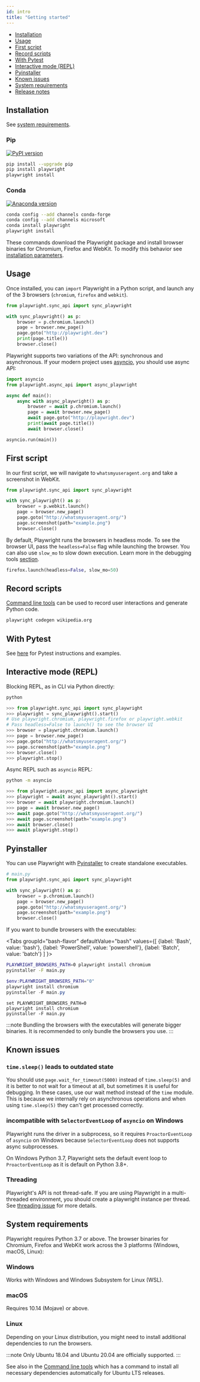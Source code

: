```yaml
---
id: intro
title: "Getting started"
---
```


- [Installation](#installation)
- [Usage](#usage)
- [First script](#first-script)
- [Record scripts](#record-scripts)
- [With Pytest](#with-pytest)
- [Interactive mode (REPL)](#interactive-mode-repl)
- [Pyinstaller](#pyinstaller)
- [Known issues](#known-issues)
- [System requirements](#system-requirements)
- [Release notes](./release-notes.mdx)

## Installation

See [system requirements](#system-requirements).

### Pip

[![PyPI version](https://badge.fury.io/py/playwright.svg)](https://pypi.python.org/pypi/playwright/)

```bash
pip install --upgrade pip
pip install playwright
playwright install
```

### Conda

[![Anaconda version](https://img.shields.io/conda/v/microsoft/playwright)](https://anaconda.org/Microsoft/playwright)

```bash
conda config --add channels conda-forge
conda config --add channels microsoft
conda install playwright
playwright install
```

These commands download the Playwright package and install browser binaries for Chromium, Firefox and WebKit. To modify this behavior see [installation parameters](./browsers.mdx#installing-browsers).

## Usage

Once installed, you can `import` Playwright in a Python script, and launch any of the 3 browsers (`chromium`, `firefox` and `webkit`).

```py
from playwright.sync_api import sync_playwright

with sync_playwright() as p:
    browser = p.chromium.launch()
    page = browser.new_page()
    page.goto("http://playwright.dev")
    print(page.title())
    browser.close()
```

Playwright supports two variations of the API: synchronous and asynchronous. If your modern project uses [asyncio](https://docs.python.org/3/library/asyncio.html), you should use async API:

```py
import asyncio
from playwright.async_api import async_playwright

async def main():
    async with async_playwright() as p:
        browser = await p.chromium.launch()
        page = await browser.new_page()
        await page.goto("http://playwright.dev")
        print(await page.title())
        await browser.close()

asyncio.run(main())
```

## First script

In our first script, we will navigate to `whatsmyuseragent.org` and take a screenshot in WebKit.

```py
from playwright.sync_api import sync_playwright

with sync_playwright() as p:
    browser = p.webkit.launch()
    page = browser.new_page()
    page.goto("http://whatsmyuseragent.org/")
    page.screenshot(path="example.png")
    browser.close()
```

By default, Playwright runs the browsers in headless mode. To see the browser UI, pass the `headless=False` flag while launching the browser. You can also use `slow_mo` to slow down execution. Learn more in the debugging tools [section](./debug.mdx).

```py
firefox.launch(headless=False, slow_mo=50)
```

## Record scripts

[Command line tools](./cli.mdx) can be used to record user interactions and generate Python code.

```bash
playwright codegen wikipedia.org
```

## With Pytest

See [here](./test-runners.mdx) for Pytest instructions and examples.

## Interactive mode (REPL)

Blocking REPL, as in CLI via Python directly:

```bash
python
```

```py
>>> from playwright.sync_api import sync_playwright
>>> playwright = sync_playwright().start()
# Use playwright.chromium, playwright.firefox or playwright.webkit
# Pass headless=False to launch() to see the browser UI
>>> browser = playwright.chromium.launch()
>>> page = browser.new_page()
>>> page.goto("http://whatsmyuseragent.org/")
>>> page.screenshot(path="example.png")
>>> browser.close()
>>> playwright.stop()
```

Async REPL such as `asyncio` REPL:

```bash
python -m asyncio
```

```py
>>> from playwright.async_api import async_playwright
>>> playwright = await async_playwright().start()
>>> browser = await playwright.chromium.launch()
>>> page = await browser.new_page()
>>> await page.goto("http://whatsmyuseragent.org/")
>>> await page.screenshot(path="example.png")
>>> await browser.close()
>>> await playwright.stop()
```

## Pyinstaller

You can use Playwright with [Pyinstaller](https://www.pyinstaller.org/) to create standalone executables.

```py
# main.py
from playwright.sync_api import sync_playwright

with sync_playwright() as p:
    browser = p.chromium.launch()
    page = browser.new_page()
    page.goto("http://whatsmyuseragent.org/")
    page.screenshot(path="example.png")
    browser.close()
```

If you want to bundle browsers with the executables:

<Tabs
  groupId="bash-flavor"
  defaultValue="bash"
  values={[
    {label: 'Bash', value: 'bash'},
    {label: 'PowerShell', value: 'powershell'},
    {label: 'Batch', value: 'batch'}
  ]
}>
<TabItem value="bash">

```bash
PLAYWRIGHT_BROWSERS_PATH=0 playwright install chromium
pyinstaller -F main.py
```

</TabItem>
<TabItem value="powershell">

```powershell
$env:PLAYWRIGHT_BROWSERS_PATH="0"
playwright install chromium
pyinstaller -F main.py
```

</TabItem>
<TabItem value="batch">

```batch
set PLAYWRIGHT_BROWSERS_PATH=0
playwright install chromium
pyinstaller -F main.py
```

</TabItem>
</Tabs>

:::note
Bundling the browsers with the executables will generate bigger binaries. It is recommended to only bundle the browsers you use.
:::

## Known issues

### `time.sleep()` leads to outdated state

You should use `page.wait_for_timeout(5000)` instead of `time.sleep(5)` and it is better to not wait for a timeout at all, but sometimes it is useful for debugging. In these cases, use our wait method instead of the `time` module. This is because we internally rely on asynchronous operations and when using `time.sleep(5)` they can't get processed correctly.

### incompatible with `SelectorEventLoop` of `asyncio` on Windows

Playwright runs the driver in a subprocess, so it requires `ProactorEventLoop` of `asyncio` on Windows because `SelectorEventLoop` does not supports async subprocesses.

On Windows Python 3.7, Playwright sets the default event loop to `ProactorEventLoop` as it is default on Python 3.8+.

### Threading

Playwright's API is not thread-safe. If you are using Playwright in a multi-threaded environment, you should create a playwright instance per thread. See [threading issue](https://github.com/microsoft/playwright-python/issues/623) for more details.

## System requirements

Playwright requires Python 3.7 or above. The browser binaries for Chromium, Firefox and WebKit work across the 3 platforms (Windows, macOS, Linux):

### Windows

Works with Windows and Windows Subsystem for Linux (WSL).

### macOS

Requires 10.14 (Mojave) or above.

### Linux

Depending on your Linux distribution, you might need to install additional dependencies to run the browsers.

:::note
Only Ubuntu 18.04 and Ubuntu 20.04 are officially supported.
:::

See also in the [Command line tools](./cli.mdx#install-system-dependencies) which has a command to install all necessary dependencies automatically for Ubuntu LTS releases.

[Accessibility]: ./api/class-accessibility.mdx "Accessibility"
[APIRequest]: ./api/class-apirequest.mdx "APIRequest"
[APIRequestContext]: ./api/class-apirequestcontext.mdx "APIRequestContext"
[APIResponse]: ./api/class-apiresponse.mdx "APIResponse"
[Browser]: ./api/class-browser.mdx "Browser"
[BrowserContext]: ./api/class-browsercontext.mdx "BrowserContext"
[BrowserType]: ./api/class-browsertype.mdx "BrowserType"
[CDPSession]: ./api/class-cdpsession.mdx "CDPSession"
[ConsoleMessage]: ./api/class-consolemessage.mdx "ConsoleMessage"
[Dialog]: ./api/class-dialog.mdx "Dialog"
[Download]: ./api/class-download.mdx "Download"
[ElementHandle]: ./api/class-elementhandle.mdx "ElementHandle"
[Error]: ./api/class-error.mdx "Error"
[FileChooser]: ./api/class-filechooser.mdx "FileChooser"
[Frame]: ./api/class-frame.mdx "Frame"
[FrameLocator]: ./api/class-framelocator.mdx "FrameLocator"
[JSHandle]: ./api/class-jshandle.mdx "JSHandle"
[Keyboard]: ./api/class-keyboard.mdx "Keyboard"
[Locator]: ./api/class-locator.mdx "Locator"
[Mouse]: ./api/class-mouse.mdx "Mouse"
[Page]: ./api/class-page.mdx "Page"
[Playwright]: ./api/class-playwright.mdx "Playwright"
[Request]: ./api/class-request.mdx "Request"
[Response]: ./api/class-response.mdx "Response"
[Route]: ./api/class-route.mdx "Route"
[Selectors]: ./api/class-selectors.mdx "Selectors"
[TimeoutError]: ./api/class-timeouterror.mdx "TimeoutError"
[Touchscreen]: ./api/class-touchscreen.mdx "Touchscreen"
[Tracing]: ./api/class-tracing.mdx "Tracing"
[Video]: ./api/class-video.mdx "Video"
[WebSocket]: ./api/class-websocket.mdx "WebSocket"
[Worker]: ./api/class-worker.mdx "Worker"
[Element]: https://developer.mozilla.org/en-US/docs/Web/API/element "Element"
[EvaluationArgument]: ./evaluating.mdx#evaluation-argument "EvaluationArgument"
[Promise]: https://developer.mozilla.org/en-US/docs/Web/JavaScript/Reference/Global_Objects/Promise "Promise"
[iterator]: https://developer.mozilla.org/en-US/docs/Web/JavaScript/Reference/Iteration_protocols "Iterator"
[origin]: https://developer.mozilla.org/en-US/docs/Glossary/Origin "Origin"
[selector]: https://developer.mozilla.org/en-US/docs/Web/CSS/CSS_Selectors "selector"
[Serializable]: https://developer.mozilla.org/en-US/docs/Web/JavaScript/Reference/Global_Objects/JSON/stringify#Description "Serializable"
[UIEvent.detail]: https://developer.mozilla.org/en-US/docs/Web/API/UIEvent/detail "UIEvent.detail"
[UnixTime]: https://en.wikipedia.org/wiki/Unix_time "Unix Time"
[xpath]: https://developer.mozilla.org/en-US/docs/Web/XPath "xpath"

[Any]: https://docs.python.org/3/library/typing.html#typing.Any "Any"
[bool]: https://docs.python.org/3/library/stdtypes.html "bool"
[bytes]: https://docs.python.org/3/library/stdtypes.html#bytes "bytes"
[Callable]: https://docs.python.org/3/library/typing.html#typing.Callable "Callable"
[EventContextManager]: https://docs.python.org/3/reference/datamodel.html#context-managers "Event context manager"
[EventEmitter]: https://pyee.readthedocs.io/en/latest/#pyee.BaseEventEmitter "EventEmitter"
[Exception]: https://docs.python.org/3/library/exceptions.html#Exception "Exception"
[Dict]: https://docs.python.org/3/library/typing.html#typing.Dict "Dict"
[float]: https://docs.python.org/3/library/stdtypes.html#numeric-types-int-float-complex "float"
[int]: https://docs.python.org/3/library/stdtypes.html#numeric-types-int-float-complex "int"
[List]: https://docs.python.org/3/library/typing.html#typing.List "List"
[NoneType]: https://docs.python.org/3/library/constants.html#None "None"
[Pattern]: https://docs.python.org/3/library/re.html "Pattern"
[URL]: https://en.wikipedia.org/wiki/URL "URL"
[pathlib.Path]: https://realpython.com/python-pathlib/ "pathlib.Path"
[str]: https://docs.python.org/3/library/stdtypes.html#text-sequence-type-str "str"
[Union]: https://docs.python.org/3/library/typing.html#typing.Union "Union"

[all available image tags]: https://mcr.microsoft.com/v2/playwright/tags/list "all available image tags"
[Docker Hub]: https://hub.docker.com/_/microsoft-playwright "Docker Hub"
[Dockerfile.focal]: https://github.com/microsoft/playwright/blob/master/utils/docker/Dockerfile.focal "Dockerfile.focal"
